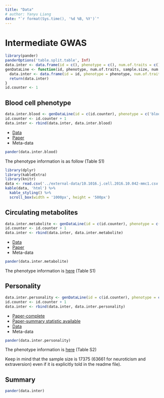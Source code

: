 ```yaml
---
title: "Data"
# author: Yanyu Liang
date: "`r format(Sys.time(), '%d %B, %Y')`"
---
```


# Intermediate GWAS

```r
library(pander)
panderOptions('table.split.table', Inf)
data.inter <- data.frame(id = c(), phenotype = c(), num.of.traits = c(), sample.size = c(), num.of.variants = c(), heritability.mean = c(), ancestry = c())
genDataLine <- function(id, phenotype, num.of.traits, sample.size, num.of.variants, ancestry, heritability.mean = NA) {
  data.inter <- data.frame(id = id, phenotype = phenotype, num.of.traits = num.of.traits, sample.size = sample.size, num.of.variants = num.of.variants, heritability.mean = heritability.mean, ancestry = ancestry)
  return(data.inter)
}
id.counter <- 1
```

## Blood cell phenotype

```r
data.inter.blood <- genDataLine(id = c(id.counter), phenotype = c('blood cell traits'), num.of.traits = c(36), sample.size = c(173480), num.of.variants = c(29.5e6), heritability.mean = c('10%-30%'), ancestry = c('european'))
id.counter <- id.counter + 1
data.inter <- rbind(data.inter, data.inter.blood)
```

* [Data](ftp://ftp.ebi.ac.uk/pub/databases/gwas/summary_statistics/AstleWJ_27863252_GCST004602)
* [Paper](http://www.cell.com/cell/fulltext/S0092-8674(16)31463-5)
* Meta-data

```r
pander(data.inter.blood)
```


The phenotype information is as follow (Table S1)
```r
library(dplyr)
library(kableExtra)
library(knitr)
data <- read.csv('../external-data/10.1016.j.cell.2016.10.042-mmc1.csv')#rmd/external-data/10.1016.j.cell.2016.10.042-mmc1.csv')
kable(data, 'html') %>%
  kable_styling() %>%
  scroll_box(width = '1000px', height = '500px')
```

## Circulating metabolites

```r
data.inter.metabolite <- genDataLine(id = c(id.counter), phenotype = c('circulating metabolites'), num.of.traits = c(123), sample.size = c(24925), num.of.variants = c(39e6), heritability.mean = c(NA), ancestry = c('european'))
id.counter <- id.counter + 1
data.inter <- rbind(data.inter, data.inter.metabolite)
```

* [Data](http://www.computationalmedicine.fi/data#NMR_GWAS)
* [Paper](https://www.nature.com/articles/ncomms11122)
* Meta-data

```r
pander(data.inter.metabolite)
```

The phenotype information is [here](https://github.com/liangyy/phenotype-epistasis/blob/master/external-data/ncomms11122-s1-table-s1.pdf) (Table S1)

## Personality

```r
data.inter.personality <- genDataLine(id = c(id.counter), phenotype = c('personality'), num.of.traits = c(5), sample.size = c(17375), num.of.variants = c(NA), heritability.mean = c('1%-12%'), ancestry = c('european'))
id.counter <- id.counter + 1
data.inter <- rbind(data.inter, data.inter.personality)
```

* [Paper-complete](https://www.nature.com/articles/ng.3736)
* [Paper-summary statistic available](http://www.tweelingenregister.org/fileadmin/user_upload/publicaties/verslaggeving/NTR-publicaties_2012/Moor_MP_2012.pdf)
* [Data](http://www.tweelingenregister.org/GPC/)
* Meta-data

```r
pander(data.inter.personality)
```

The phenotype information is [here](https://github.com/liangyy/phenotype-epistasis/blob/master/external-data/ng.3736-S1-table-s2.pdf) (Table S2)

Keep in mind that the sample size is 17375 (63661 for neuroticism and extraversion) even if it is explicitly told in the readme file).

## Summary

```r
pander(data.inter)
```